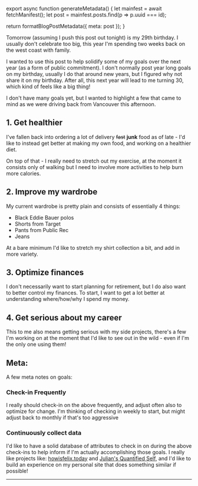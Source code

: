 

export async function generateMetadata() {
  let mainfest = await fetchManifest();
  let post = mainfest.posts.find(p => p.uuid === id);

  return formatBlogPostMetadata({ meta: post });
}

<BlogPage id={id}>

Tomorrow (assuming I push this post out tonight) is my 29th birthday. I usually
don't celebrate too big, this year I'm spending two weeks back on the west coast
with family.

I wanted to use this post to help solidify some of my goals over the next year
(as a form of public commitment). I don't normally post year long goals on my
birthday, usually I do that around new years, but I figured why not share it on
my birthday. After all, this next year will lead to me turning 30, which kind of
feels like a big thing!

I don't have many goals yet, but I wanted to highlight a few that came to mind
as we were driving back from Vancouver this afternoon.

## 1. Get healthier

I've fallen back into ordering a lot of delivery ~~fast~~ **junk** food as of
late - I'd like to instead get better at making my own food, and working on a
healthier diet.

On top of that - I really need to stretch out my exercise, at the moment it
consists only of walking but I need to involve more activities to help burn more
calories.

## 2. Improve my wardrobe

My current wardrobe is pretty plain and consists of essentially 4 things:

- Black Eddie Bauer polos
- Shorts from Target
- Pants from Public Rec
- Jeans

At a bare minimum I'd like to stretch my shirt collection a bit, and add in more
variety.

## 3. Optimize finances

I don't necessarily want to start planning for retirement, but I do also want to
better control my finances. To start, I want to get a lot better at
understanding where/how/why I spend my money.

## 4. Get serious about my career

This to me also means getting serious with my side projects, there's a few I'm
working on at the moment that I'd like to see out in the wild - even if I'm the
only one using them!

## Meta:

A few meta notes on goals:

### Check-in Frequently

I really should check-in on the above frequently, and adjust often also to
optimize for change. I'm thinking of checking in weekly to start, but might
adjust back to monthly if that's too aggressive

### Continuously collect data

I'd like to have a solid database of attributes to check in on during the above
check-ins to help inform if I'm actually accomplishing those goals. I really
like projects like: [howisfelix.today](https://howisfelix.today/) and
[Julian's Quantified Self](https://julian.digital/2020/02/23/my-quantified-self-setup/),
and I'd like to build an experience on my personal site that does something
similar if possible!

---


</BlogPage>